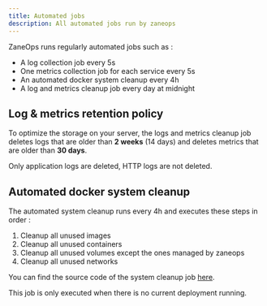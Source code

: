 ```yaml
---
title: Automated jobs
description: All automated jobs run by zaneops
---
```



ZaneOps runs regularly automated jobs such as :

- A log collection job every 5s
- One metrics collection job for each service every 5s
- An automated docker system cleanup every 4h
- A log and metrics cleanup job every day at midnight

## Log & metrics retention policy

To optimize the storage on your server, the logs and metrics cleanup job deletes logs that are older than **2 weeks** (14 days) and deletes metrics that are older than **30 days**.

Only application logs are deleted, HTTP logs are not deleted.

## Automated docker system cleanup 

The automated system cleanup runs every 4h and executes these steps in order : 

1. Cleanup all unused images
2. Cleanup all unused containers
3. Cleanup all unused volumes except the ones managed by zaneops
4. Cleanup all unused networks

You can find the source code of the system cleanup job [here](https://github.com/zane-ops/zane-ops/blob/ee40dc332427b332d7179d3f22f5bd43e5021299/backend/zane_api/temporal/workflows.py#L666-L705).

<Aside type='tip' title='Good to know'>
This job is only executed when there is no current deployment running.
</Aside>